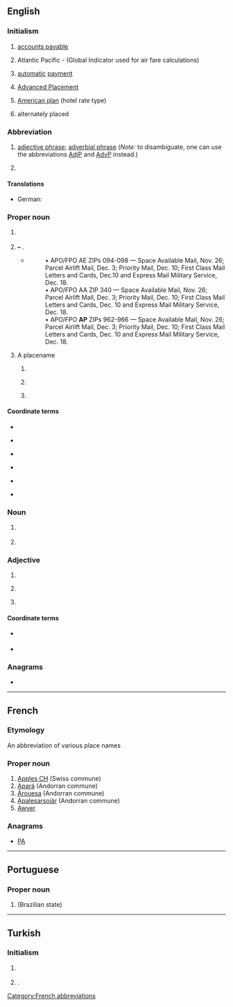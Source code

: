 {{also|Appendix:Variations of "ap"}}
==English==

===Initialism===
{{rfc-header|Initialism}}
{{en-initialism}}

# {{lb|en|accounting}} [[accounts payable]]
# {{lb|en|aviation}} Atlantic Pacific - (Global Indicator used for air fare calculations)
# {{lb|en|banking}} [[automatic]] [[payment]]
# {{lb|en|US|education}} [[w:Advanced Placement|Advanced Placement]]
# {{lb|en|US}} [[American plan]] (hotel rate type)
# alternately placed

===Abbreviation===
{{rfc-header|Abbreviation}}
{{en-abbr}}

# {{lb|en|grammar|sentence parsing}} [[adjective phrase]]; [[adverbial phrase]] (''Note:'' to disambiguate, one can use the abbreviations [[AdjP]] and [[AdvP]] instead.)
# {{lb|en|food}} {{abbreviation of|lang=en|all-purpose flour}}

====Translations====
{{trans-top|adjective phrase, adverb phrase}}
* German: {{t+|de|AP|f}}
{{trans-mid}}
{{trans-bottom}}

===Proper noun===
{{en-proper-noun}}

# {{lb|en|journalism}} {{initialism of|lang=en|{{w|lang=en|Associated Press}}}}
# {{lb|en|US|military}} {{n-g|{{l|en|USPS}} military code of}} '''{{w|United States Armed Forces|Armed Forces}} – {{l|en|Pacific}}'''.
#* {{quote-journal|title=Shipping to soldiers for the holidays|work=Stuttgart (Arkansas) Daily Leader|author=Bill Shrum|date=October 29, 2010}}
#*: • APO/FPO AE ZIPs 094-098 — Space Available Mail, Nov. 26; Parcel Airlift Mail, Dec. 3; Priority Mail, Dec. 10; First Class Mail Letters and Cards, Dec.10 and Express Mail Military Service, Dec. 18.<br>
#*: • APO/FPO AA ZIP 340 — Space Available Mail, Nov. 26; Parcel Airlift Mail, Dec. 3; Priority Mail, Dec. 10; First Class Mail Letters and Cards, Dec. 10 and Express Mail Military Service, Dec. 18.
#*: • APO/FPO '''AP''' ZIPs 962-966 — Space Available Mail, Nov. 26; Parcel Airlift Mail, Dec. 3; Priority Mail, Dec. 10; First Class Mail Letters and Cards, Dec. 10 and Express Mail Military Service, Dec. 18.
# A placename
## {{lb|en|politics|India}} {{abbreviation of|lang=en|Andhra Pradesh}}
## {{lb|en|politics|Brazil}} {{abbreviation of|lang=en|Amapá}} {{gloss|a state of [[Brazil]]}}
## {{lb|en|geography}} {{abbreviation of|lang=en|Arabian Plate}}

====Coordinate terms====
{{sense|Associated Press}}
* {{l|en|Reuters}}
* {{l|en|UPI}} {{gloss|United Press International}}
* {{l|en|CP}} {{gloss|Canadian Press}}
* {{l|fr|PC}} {{gloss|Presse Canadienne}}
* {{l|fr|AFP}} {{gloss|Agence France Presse}}
* {{l|it|AGI}} {{gloss|Agenzia Giornalistica Italia}}

===Noun===
{{en-noun}}

# {{lb|en|computing}} {{acronym of|lang=en|access point}}
# {{lb|en|military|US|Navy}} {{abbreviation of|lang=en|[[auxiliary|Auxiliary]] [[provision|Provisions]]}} {{gloss|a naval transport}}

===Adjective===
{{en-adj|-}}

# {{initialism of|lang=en|all-purpose}}
# {{lb|en|military}} {{initialism of|lang=en|anti-personnel}}
# {{lb|en|military}} {{initialism of|lang=en|armor-piercing}}

====Coordinate terms====
{{sense|military}}
* {{l|en|HE}} {{gloss|high-explosive}}
* {{l|en|AT}} {{gloss|anti-tank}}

===Anagrams===
* {{anagrams|en|PA|Pa|Pa.|p.a.|pa}}

----

==French==

===Etymology===
An abbreviation of various place names

===Proper noun===
{{fr-proper noun}}

# [[w:Apples CH|Apples CH]] (Swiss commune)
# [[w:Apará|Apará]] (Andorran commune)
# [[w:Árouesa|Árouesa]] (Andorran commune)
# [[w:Apalesarsoiär|Apalesarsoiär]] (Andorran commune)
# [[Awyer (RS)|Awyer]]

===Anagrams===
* [[PA#French|PA]]

[[Category:French abbreviations]]

----

==Portuguese==

===Proper noun===
{{pt-proper noun|m}}

# {{abbreviation of|Amapá||lang=pt|dot=}} (Brazilian state)

----

==Turkish==

===Initialism===
{{rfc-header|Initialism}}
{{tr-initialism}}

# {{lb|tr|media}} {{initialism of|w:Associated Press|Associated Press|lang=tr}}
# {{lb|tr|politics|dated}} {{initialism of|w:tr:Adalet Partisi|Adalet Partisi|lang=tr|nodot=1}} {{gloss|Justice Party}}.